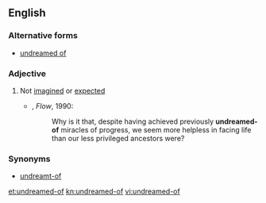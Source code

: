 ==English==
===Alternative forms===
* [[undreamed of]]
===Adjective===
{{en-adj}}

# Not [[imagined]] or [[expected]]
#* {{w|Mihaly Csikszentmihalyi}}, ''Flow'', 1990:
#*: Why is it that, despite having achieved previously '''undreamed-of''' miracles of progress, we seem more helpless in facing life than our less privileged ancestors were?
===Synonyms===
*[[undreamt-of]]

[[et:undreamed-of]]
[[kn:undreamed-of]]
[[vi:undreamed-of]]